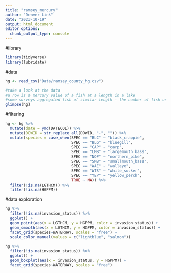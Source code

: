 ```yaml
---
title: "ramsey_mercury"
author: "Denver Link"
date: "2023-10-19"
output: html_document
editor_options: 
  chunk_output_type: console
---
```


#library
```r
library(tidyverse)
library(lubridate)
```

#data
```r
hg <- read_csv("Data/ramsey_county_hg.csv")

#take a look at the data
#a row is a mercury value of a fish at a length in a lake
#some surveys aggregated fish of similar length - the number of fish used in the sample is noted by NOFISH
glimpse(hg)
```

#filtering
```r
hg <- hg %>% 
  mutate(date = ymd(DATECOL)) %>% 
  mutate(DOWID = str_replace_all(DOWID, "-", "")) %>% 
  mutate(species = case_when(SPEC == "BLC" ~ "black_crappie",
                             SPEC == "BLG" ~ "bluegill",
                             SPEC == "CAP" ~ "carp",
                             SPEC == "LMB" ~ "largemouth_bass",
                             SPEC == "NOP" ~ "northern_pike",
                             SPEC == "SMB" ~ "smallmouth_bass",
                             SPEC == "WAE" ~ "walleye",
                             SPEC == "WTS" ~ "white_sucker",
                             SPEC == "YEP" ~ "yellow_perch",
                             TRUE ~ NA)) %>% 
  filter(!is.na(LGTHCM)) %>% 
  filter(!is.na(HGPPM))
```


#data exploration
```r
hg %>% 
  filter(!is.na(invasion_status)) %>% 
  ggplot() +
  geom_point(aes(x = LGTHCM, y = HGPPM, color = invasion_status)) +
  geom_smooth(aes(x = LGTHCM, y = HGPPM, color = invasion_status)) +
  facet_grid(species~WATERWAY, scales = "free") +
  scale_color_manual(values = c("lightblue", "salmon"))

hg %>% 
  filter(!is.na(invasion_status)) %>% 
  ggplot() +
  geom_boxplot(aes(x = invasion_status, y = HGPPM)) +
  facet_grid(species~WATERWAY, scales = "free")
```

